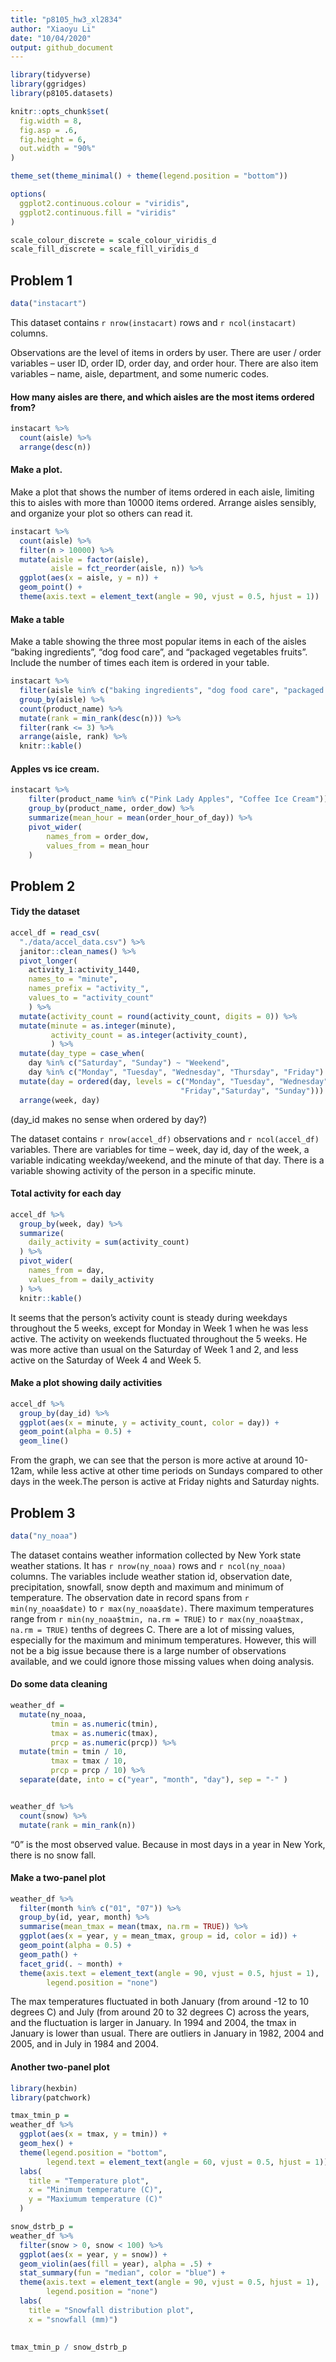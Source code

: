 ```yaml
---
title: "p8105_hw3_xl2834"
author: "Xiaoyu Li"
date: "10/04/2020"
output: github_document
---
```


```r
library(tidyverse)
library(ggridges)
library(p8105.datasets)

knitr::opts_chunk$set(
  fig.width = 8,
  fig.asp = .6,
  fig.height = 6,
  out.width = "90%"
)

theme_set(theme_minimal() + theme(legend.position = "bottom"))

options(
  ggplot2.continuous.colour = "viridis",
  ggplot2.continuous.fill = "viridis"
)

scale_colour_discrete = scale_colour_viridis_d
scale_fill_discrete = scale_fill_viridis_d
```

## Problem 1
```r
data("instacart")
```

This dataset contains `r nrow(instacart)` rows and `r ncol(instacart)` columns. 

Observations are the level of items in orders by user. There are user / order variables -- user ID, order ID, order day, and order hour. There are also item variables -- name, aisle, department, and some numeric codes. 

#### How many aisles are there, and which aisles are the most items ordered from?

```r
instacart %>% 
  count(aisle) %>% 
  arrange(desc(n))
```

#### Make a plot.
Make a plot that shows the number of items ordered in each aisle, limiting this to aisles with more than 10000 items ordered. Arrange aisles sensibly, and organize your plot so others can read it.

```r
instacart %>% 
  count(aisle) %>% 
  filter(n > 10000) %>% 
  mutate(aisle = factor(aisle),
         aisle = fct_reorder(aisle, n)) %>% 
  ggplot(aes(x = aisle, y = n)) + 
  geom_point() +
  theme(axis.text = element_text(angle = 90, vjust = 0.5, hjust = 1))
```

#### Make a table
Make a table showing the three most popular items in each of the aisles “baking ingredients”, “dog food care”, and “packaged vegetables fruits”. Include the number of times each item is ordered in your table.

```r
instacart %>% 
  filter(aisle %in% c("baking ingredients", "dog food care", "packaged vegetables fruits")) %>% 
  group_by(aisle) %>% 
  count(product_name) %>% 
  mutate(rank = min_rank(desc(n))) %>% 
  filter(rank <= 3) %>% 
  arrange(aisle, rank) %>% 
  knitr::kable()
```

#### Apples vs ice cream.

```r
instacart %>% 
	filter(product_name %in% c("Pink Lady Apples", "Coffee Ice Cream")) %>% 
	group_by(product_name, order_dow) %>% 
	summarize(mean_hour = mean(order_hour_of_day)) %>% 
	pivot_wider(
		names_from = order_dow,
		values_from = mean_hour
	)
```

## Problem 2

#### Tidy the dataset
```r
accel_df = read_csv(
  "./data/accel_data.csv") %>%
  janitor::clean_names() %>% 
  pivot_longer(
    activity_1:activity_1440,
    names_to = "minute",
    names_prefix = "activity_",
    values_to = "activity_count"
    ) %>% 
  mutate(activity_count = round(activity_count, digits = 0)) %>% 
  mutate(minute = as.integer(minute),
         activity_count = as.integer(activity_count),
         ) %>% 
  mutate(day_type = case_when(
    day %in% c("Saturday", "Sunday") ~ "Weekend",
    day %in% c("Monday", "Tuesday", "Wednesday", "Thursday", "Friday") ~ "Weekday")) %>% 
  mutate(day = ordered(day, levels = c("Monday", "Tuesday", "Wednesday", "Thursday", 
                                      "Friday","Saturday", "Sunday"))) %>% 
  arrange(week, day)
```
(day_id makes no sense when ordered by day?)


The dataset contains `r nrow(accel_df)` observations and `r ncol(accel_df)` variables. There are variables for time -- week, day id, day of the week, a variable indicating weekday/weekend, and the minute of that day. There is a variable showing activity of the person in a specific minute. 

#### Total activity for each day

```r
accel_df %>% 
  group_by(week, day) %>% 
  summarize(
    daily_activity = sum(activity_count)
  ) %>% 
  pivot_wider(
    names_from = day,
    values_from = daily_activity
  ) %>% 
  knitr::kable()

```

It seems that the person's activity count is steady during weekdays throughout the 5 weeks, except for Monday in Week 1 when he was less active. The activity on weekends fluctuated throughout the 5 weeks. He was more active than usual on the Saturday of Week 1 and 2, and less active on the Saturday of Week 4 and Week 5.

#### Make a plot showing daily activities


```r
accel_df %>% 
  group_by(day_id) %>% 
  ggplot(aes(x = minute, y = activity_count, color = day)) +
  geom_point(alpha = 0.5) +
  geom_line()
```

From the graph, we can see that the person is more active at around 10-12am, while less active at other time periods on Sundays compared to other days in the week.The person is active at Friday nights and Saturday nights.  

## Problem 3

```r
data("ny_noaa")
```
The dataset contains weather information collected by New York state weather stations. It has `r nrow(ny_noaa)` rows and `r ncol(ny_noaa)` columns.
The variables include weather station id, observation date, precipitation, snowfall, snow depth and maximum and minimum of temperature. The observation date in record spans from `r min(ny_noaa$date)` to  `r max(ny_noaa$date)`. There maximum temperatures range from `r min(ny_noaa$tmin, na.rm = TRUE)` to `r max(ny_noaa$tmax, na.rm = TRUE)` tenths of degrees C. There are a lot of missing values, especially for the maximum and minimum temperatures. However, this will not be a big issue because there is a large number of observations available, and we could ignore those missing values when doing analysis.

#### Do some data cleaning
```r
weather_df = 
  mutate(ny_noaa,
         tmin = as.numeric(tmin),
         tmax = as.numeric(tmax),
         prcp = as.numeric(prcp)) %>% 
  mutate(tmin = tmin / 10,
         tmax = tmax / 10,
         prcp = prcp / 10) %>% 
  separate(date, into = c("year", "month", "day"), sep = "-" ) 


weather_df %>% 
  count(snow) %>%
  mutate(rank = min_rank(n))
```

"0" is the most observed value. Because in most days in a year in New York, there is no snow fall.


#### Make a two-panel plot
```r
  
weather_df %>% 
  filter(month %in% c("01", "07")) %>% 
  group_by(id, year, month) %>%
  summarise(mean_tmax = mean(tmax, na.rm = TRUE)) %>% 
  ggplot(aes(x = year, y = mean_tmax, group = id, color = id)) +
  geom_point(alpha = 0.5) + 
  geom_path() +
  facet_grid(. ~ month) +
  theme(axis.text = element_text(angle = 90, vjust = 0.5, hjust = 1),
        legend.position = "none")

```

The max temperatures fluctuated in both January (from around -12 to 10 degrees C) and July (from around 20 to 32 degrees C) across the years, and the fluctuation is larger in January. In 1994 and 2004, the tmax in January is lower than usual. There are outliers in January in 1982, 2004 and 2005, and in July in 1984 and 2004.


#### Another two-panel plot
```r
library(hexbin)
library(patchwork)
```


```r
tmax_tmin_p =
weather_df %>% 
  ggplot(aes(x = tmax, y = tmin)) + 
  geom_hex() +
  theme(legend.position = "bottom",
        legend.text = element_text(angle = 60, vjust = 0.5, hjust = 1)) +
  labs(
    title = "Temperature plot",
    x = "Minimum temperature (C)",
    y = "Maxiumum temperature (C)"
  )

```


```r
snow_dstrb_p =
weather_df %>% 
  filter(snow > 0, snow < 100) %>% 
  ggplot(aes(x = year, y = snow)) + 
  geom_violin(aes(fill = year), alpha = .5) +
  stat_summary(fun = "median", color = "blue") +
  theme(axis.text = element_text(angle = 90, vjust = 0.5, hjust = 1),
        legend.position = "none")
  labs(
    title = "Snowfall distribution plot",
    x = "snowfall (mm)") 
  
```


```r
tmax_tmin_p / snow_dstrb_p
```

